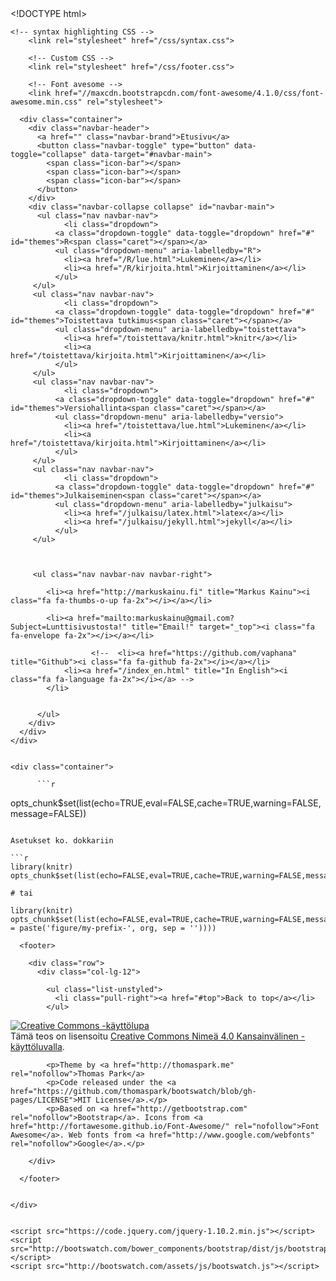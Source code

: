 <!DOCTYPE html>
<html>
    <head>
        <meta charset="utf-8">
        <meta http-equiv="X-UA-Compatible" content="IE=edge,chrome=1">
        <title>knitr</title>

    <meta name="viewport" content="width=device-width, initial-scale=1">
    
    <!-- change the folder below to switch themes -->
    <link rel="stylesheet" href="/css/yeti/bootstrap.css" media="screen">
    <link rel="stylesheet" href="/css/assets/css/bootswatch.min.css"> 


<!-- to quickly try out themes, activate this and tweak the url!
    <link rel="stylesheet" href="./bootstrap.css" media="screen">
-->

        <!-- syntax highlighting CSS -->
        <link rel="stylesheet" href="/css/syntax.css">

        <!-- Custom CSS -->
        <link rel="stylesheet" href="/css/footer.css">

        <!-- Font avesome -->
        <link href="//maxcdn.bootstrapcdn.com/font-awesome/4.1.0/css/font-awesome.min.css" rel="stylesheet">


  </head>
  <body>
    <script src="http://bootswatch.com/assets/js/bsa.js"></script>

    <div class="navbar navbar-default navbar-fixed-top">
      <div class="container">
        <div class="navbar-header">
          <a href="" class="navbar-brand">Etusivu</a>
          <button class="navbar-toggle" type="button" data-toggle="collapse" data-target="#navbar-main">
            <span class="icon-bar"></span>
            <span class="icon-bar"></span>
            <span class="icon-bar"></span>
          </button>
        </div>
        <div class="navbar-collapse collapse" id="navbar-main">
          <ul class="nav navbar-nav">
                <li class="dropdown">
              <a class="dropdown-toggle" data-toggle="dropdown" href="#" id="themes">R<span class="caret"></span></a>
              <ul class="dropdown-menu" aria-labelledby="R">
                <li><a href="/R/lue.html">Lukeminen</a></li>
                <li><a href="/R/kirjoita.html">Kirjoittaminen</a></li>
              </ul>         
         </ul>
         <ul class="nav navbar-nav">
                <li class="dropdown">
              <a class="dropdown-toggle" data-toggle="dropdown" href="#" id="themes">Toistettava tutkimus<span class="caret"></span></a>
              <ul class="dropdown-menu" aria-labelledby="toistettava">
                <li><a href="/toistettava/knitr.html">knitr</a></li>
                <li><a href="/toistettava/kirjoita.html">Kirjoittaminen</a></li>
              </ul>         
         </ul>
         <ul class="nav navbar-nav">
                <li class="dropdown">
              <a class="dropdown-toggle" data-toggle="dropdown" href="#" id="themes">Versiohallinta<span class="caret"></span></a>
              <ul class="dropdown-menu" aria-labelledby="versio">
                <li><a href="/toistettava/lue.html">Lukeminen</a></li>
                <li><a href="/toistettava/kirjoita.html">Kirjoittaminen</a></li>
              </ul>         
         </ul>
         <ul class="nav navbar-nav">
                <li class="dropdown">
              <a class="dropdown-toggle" data-toggle="dropdown" href="#" id="themes">Julkaiseminen<span class="caret"></span></a>
              <ul class="dropdown-menu" aria-labelledby="julkaisu">
                <li><a href="/julkaisu/latex.html">latex</a></li>
                <li><a href="/julkaisu/jekyll.html">jekyll</a></li>
              </ul>         
         </ul>



         <ul class="nav navbar-nav navbar-right">
<!--                        <li><a href="/feed.xml" title="Blog feed"><i class="fa fa-rss fa-2x"></i></a></li> -->
            <li><a href="http://markuskainu.fi" title="Markus Kainu"><i class="fa fa-thumbs-o-up fa-2x"></i></a></li>

            <li><a href="mailto:markuskainu@gmail.com?Subject=Lunttisivustosta!" title="Email!" target="_top"><i class="fa fa-envelope fa-2x"></i></a></li>                        

                      <!--  <li><a href="https://github.com/vaphana" title="Github"><i class="fa fa-github fa-2x"></i></a></li>
		        <li><a href="/index_en.html" title="In English"><i class="fa fa-language fa-2x"></i></a> -->
            </li>

                        
          </ul>
        </div>
      </div>
    </div>


    <div class="container">

          ```r
opts_chunk$set(list(echo=TRUE,eval=FALSE,cache=TRUE,warning=FALSE,message=FALSE))
```

Asetukset ko. dokkariin

```r
library(knitr)
opts_chunk$set(list(echo=FALSE,eval=TRUE,cache=TRUE,warning=FALSE,message=FALSE))

# tai 

library(knitr)
opts_chunk$set(list(echo=FALSE,eval=TRUE,cache=TRUE,warning=FALSE,message=FALSE,fig.height=4,dev="pdf",opts_chunk$set(fig.path = paste('figure/my-prefix-', org, sep = ''))))

```





      <footer>

        <div class="row">
          <div class="col-lg-12">

            <ul class="list-unstyled">
              <li class="pull-right"><a href="#top">Back to top</a></li>     
            </ul>

<a rel="license" href="http://creativecommons.org/licenses/by/4.0/"><img alt="Creative Commons -käyttölupa" style="border-width:0" src="https://i.creativecommons.org/l/by/4.0/88x31.png" /></a><br />Tämä teos on lisensoitu <a rel="license" href="http://creativecommons.org/licenses/by/4.0/">Creative Commons Nimeä 4.0 Kansainvälinen -käyttöluvalla</a>.



            

            <p>Theme by <a href="http://thomaspark.me" rel="nofollow">Thomas Park</a>
            <p>Code released under the <a href="https://github.com/thomaspark/bootswatch/blob/gh-pages/LICENSE">MIT License</a>.</p>
            <p>Based on <a href="http://getbootstrap.com" rel="nofollow">Bootstrap</a>. Icons from <a href="http://fortawesome.github.io/Font-Awesome/" rel="nofollow">Font Awesome</a>. Web fonts from <a href="http://www.google.com/webfonts" rel="nofollow">Google</a>.</p>

        </div>

<!--
<blockquote class="pull-left">
  <p>Give a man a fish and you feed him for a day; teach a man to fish and you feed him for a lifetime</p>
  <small>Anne Isabella Thackeray Ritchie <cite title="Source Title">Mrs. Dymond (1885)</cite></small>
</blockquote>
-->
      </footer>


    </div>


    <script src="https://code.jquery.com/jquery-1.10.2.min.js"></script>
    <script src="http://bootswatch.com/bower_components/bootstrap/dist/js/bootstrap.min.js"></script>
    <script src="http://bootswatch.com/assets/js/bootswatch.js"></script>
  </body>
</html>


